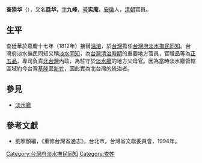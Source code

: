 '''查崇华'''（{{bd|？||？||catIdx=Z查}}），又名'''廷华'''，[[表字|字]]'''九峰'''，[[号|号]]'''实庵'''，[[安徽|安徽]]人，[[清朝|清朝]]官員。

== 生平 ==
查廷華於嘉慶十七年（1812年）接替[[溫溶|溫溶]]，於[[台灣|台灣]]擔任[[台灣府淡水撫民同知|台灣府淡水撫民同知]]。台灣府淡水撫民同知又稱[[淡水同知|淡水同知]]，為[[台灣清治時期|台灣清治時期]]的重要地方官員，官職品等為[[正五品|正五品]]，專司負責[[北台灣|北台灣]]內政，為駐守於[[淡水廳|淡水廳]]的地方父母官。因為當時淡水廳管轄區域約今台灣[[基隆市|基隆]]至[[新竹市|新竹]]，因此實為北台灣的統治者。

==參見==
*[[淡水廳|淡水廳]]

==參考文獻==
*劉寧顏編，《重修台灣省通志》，台北市，台灣省文獻委員會，1994年。

{{start box}}
{{s-off}}
{{s-before|[[溫溶|溫溶]]}}
{{s-title|[[台灣府淡水撫民同知|台灣府淡水撫民同知]]|1812年上任}}
{{s-after|[[薛志亮|薛志亮]]}}
{{end box}}
{{清朝人物小作品}}

[[Category:台灣府淡水撫民同知|Category:台灣府淡水撫民同知]]
[[Category:查姓|Category:查姓]]